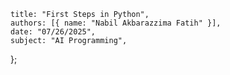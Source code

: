     title: "First Steps in Python",
    authors: [{ name: "Nabil Akbarazzima Fatih" }],
    date: "07/26/2025",
    subject: "AI Programming",
};